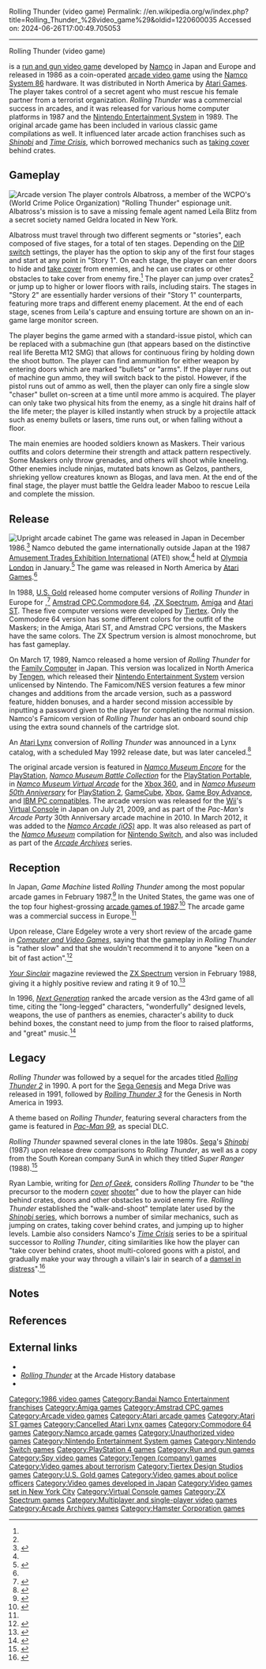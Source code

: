 Rolling Thunder (video game)
Permalink: //en.wikipedia.org/w/index.php?title=Rolling_Thunder_%28video_game%29&oldid=1220600035
Accessed on: 2024-06-26T17:00:49.705053



------
Rolling Thunder (video game)
{{Short description|1986 video game}}
{{Use mdy dates|date=May 2012}}
{{More citations needed|date=July 2008}}
{{Infobox video game
| title         = Rolling Thunder
| image         = Rolling Thunder game flyer.png
| caption       = Japanese arcade flyer
| developer     = [[Namco]]
| publisher     = {{vgrelease|JP|[[Namco]]|NA|[[Atari Games]]|EU|Namco<ref name="CVG"/>}}
| composer      = Junko Ozawa
| platforms     = [[Arcade video game|Arcade]], [[Commodore 64]], [[Amiga]], [[Nintendo Entertainment System]], [[Amstrad CPC]], [[Atari ST]], [[ZX Spectrum]], [[PlayStation (console)|PlayStation]]
| release       = {{vgrelease|JP|November 9, 1986<ref name="Copyright">{{cite web |title=Rolling thunder. (Registration Number PA0000383102) |url=https://cocatalog.loc.gov |website=[[United States Copyright Office]] |access-date=16 June 2021}}</ref>|EU|January 1987<ref name="CVG"/>|NA|February 1987<ref name="Akagi"/>}}
| genre         = [[Run and gun video game|Run and gun]]
| series        = ''Rolling Thunder''
| modes         = [[Single-player video game|Single player]], [[multiplayer]] (alternating turns)
| arcade system = [[Namco System 86]]
}}

{{nihongo foot|'''''Rolling Thunder'''''|ローリングサンダー|Rōringu Sandā|lead=yes|group=lower-alpha}} is a [[run and gun video game]] developed by [[Namco]] in Japan and Europe and released in 1986 as a coin-operated [[arcade video game]] using the [[Namco System 86]] hardware. It was distributed in North America by [[Atari Games]]. The player takes control of a secret agent who must rescue his female partner from a terrorist organization. ''Rolling Thunder'' was a commercial success in arcades, and it was released for various home computer platforms in 1987 and the [[Nintendo Entertainment System]] in 1989. The original arcade game has been included in various classic game compilations as well. It influenced later arcade action franchises such as ''[[Shinobi (series)|Shinobi]]'' and ''[[Time Crisis]]'', which borrowed mechanics such as [[Cover system|taking cover]] behind crates.

==Gameplay==
[[File:Rolling Thunder (arcade version).png|thumb|left|Arcade version]]
The player controls Albatross, a member of the WCPO's (World Crime Police Organization) "Rolling Thunder" espionage unit. Albatross's mission is to save a missing female agent named Leila Blitz from a secret society named Geldra located in New York.

Albatross must travel through two different segments or "stories", each composed of five stages, for a total of ten stages. Depending on the [[DIP switch]] settings, the player has the option to skip any of the first four stages and start at any point in "Story 1". On each stage, the player can enter doors to hide and [[Cover system|take cover]] from enemies, and he can use crates or other obstacles to take cover from enemy fire.<ref name="denofgeek"/> The player can jump over crates<ref name="denofgeek"/> or jump up to higher or lower floors with rails, including stairs. The stages in "Story 2" are essentially harder versions of their "Story 1" counterparts, featuring more traps and different enemy placement. At the end of each stage, scenes from Leila's capture and ensuing torture are shown on an in-game large monitor screen.

The player begins the game armed with a standard-issue pistol, which can be replaced with a submachine gun (that appears based on the distinctive real life Beretta M12 SMG) that allows for continuous firing by holding down the shoot button. The player can find ammunition for either weapon by entering doors which are marked "bullets" or "arms". If the player runs out of machine gun ammo, they will switch back to the pistol. However, if the pistol runs out of ammo as well, then the player can only fire a single slow "chaser" bullet on-screen at a time until more ammo is acquired. The player can only take two physical hits from the enemy, as a single hit drains half of the life meter; the player is killed instantly when struck by a projectile attack such as enemy bullets or lasers, time runs out, or when falling without a floor.

The main enemies are hooded soldiers known as Maskers. Their various outfits and colors determine their strength and attack pattern respectively. Some Maskers only throw grenades, and others will shoot while kneeling. Other enemies include ninjas, mutated bats known as Gelzos, panthers, shrieking yellow creatures known as Blogas, and lava men. At the end of the final stage, the player must battle the Geldra leader Maboo to rescue Leila and complete the mission.

==Release==
[[File:Rolling Thunder arcade cabinet.jpg|thumb|upright|Upright arcade cabinet]]
The game was released in Japan in December 1986.<ref name="Akagi">{{cite book |last1=Akagi |first1=Masumi |title=アーケードTVゲームリスト国内•海外編(1971-2005) |trans-title=Arcade TV Game List: Domestic • Overseas Edition (1971-2005) |date=13 October 2006 |publisher=Amusement News Agency |lang=ja |location=Japan |isbn=978-4990251215 |pages=52, 111 |url=https://archive.org/details/ArcadeGameList1971-2005/page/n53}}</ref> Namco debuted the game internationally outside Japan at the 1987 [[Amusement Trades Exhibition International]] (ATEI) show,<ref name="CVG"/> held at [[Olympia London]] in January.<ref>{{cite book |title=British Business |date=1986 |publisher=[[H.M. Stationery Office]] |page=4 |url=https://books.google.com/books?id=Td0aAQAAMAAJ |quote=1987 LONDON: Amusement Trades Exhibition International: 19-22 January. At Olympia.}}</ref> The game was released in North America by [[Atari Games]].<ref name="Akagi"/>

In 1988, [[U.S. Gold]] released home computer versions of ''Rolling Thunder'' in Europe for ,<ref>{{WoS game|id=0004234|name=Rolling Thunder}}</ref> [[Amstrad CPC]],[[Commodore 64]], ,[[ZX Spectrum]], [[Amiga]] and [[Atari ST]]. These five computer versions were developed by [[Tiertex Design Studios|Tiertex]]. Only the Commodore 64 version has some different colors for the outfit of the Maskers; in the Amiga, Atari ST, and Amstrad CPC versions, the Maskers have the same colors. The ZX Spectrum version is almost monochrome, but has fast gameplay.

On March 17, 1989, Namco released a home version of ''Rolling Thunder'' for the [[Nintendo Entertainment System|Family Computer]] in Japan. This version was localized in North America by [[Tengen (company)|Tengen]], which released their [[Nintendo Entertainment System]] version unlicensed by Nintendo. The Famicom/NES version features a few minor changes and additions from the arcade version, such as a password feature, hidden bonuses, and a harder second mission accessible by inputting a password given to the player for completing the normal mission. Namco's Famicom version of ''Rolling Thunder'' has an onboard sound chip using the extra sound channels of the cartridge slot.

An [[Atari Lynx]] conversion of ''Rolling Thunder'' was announced in a Lynx catalog, with a scheduled May 1992 release date, but was later canceled.<ref>{{cite magazine|url=https://archive.org/stream/grey-matters-volume-3-1992#page/n25/mode/1up|title=Upcoming Games: Rolling Thunder|magazine=Grey Matters|volume=3|publisher=[[Atari Corporation]]|date=1992|pages=26}}</ref>

The original arcade version is featured in ''[[Namco Museum|Namco Museum Encore]]'' for the [[PlayStation (console)|PlayStation]], ''[[Namco Museum Battle Collection]]'' for the [[PlayStation Portable]], in ''[[Namco Museum Virtual Arcade]]'' for the [[Xbox 360]], and in ''[[Namco Museum|Namco Museum 50th Anniversary]]'' for [[PlayStation 2]], [[GameCube]], [[Xbox (console)|Xbox]], [[Game Boy Advance]], and [[IBM PC compatible]]s. The arcade version was released for the [[Wii]]'s [[Virtual Console]] in Japan on July 21, 2009, and as part of the ''Pac-Man's Arcade Party'' 30th Anniversary arcade machine in 2010. In March 2012, it was added to the ''[[Namco Arcade (iOS)]]'' app. It was also released as part of the ''[[Namco Museum]]'' compilation for [[Nintendo Switch]], and also was included as part of the ''[[Arcade Archives]]'' series.

==Reception==
In Japan, ''Game Machine'' listed ''Rolling Thunder'' among the most popular arcade games in February 1987.<ref>{{cite magazine|title=Game Machine's Best Hit Games 25 - テーブル型TVゲーム機 (Table Videos)|magazine=Game Machine|issue=301|publisher=Amusement Press, Inc.|date=1 February 1987|page=21|lang=ja}}</ref> In the United States, the game was one of the top four highest-grossing [[1987 in video games|arcade games of 1987]].<ref>{{cite magazine |title=Nominees Announced For AMOA's JB, Games, & Vending Promo Awards |magazine=[[Cash Box]] |date=October 3, 1987 |page=37 |url=https://worldradiohistory.com/Archive-All-Music/Cash-Box/80s/1987/CB-1987-10-03.pdf#page=37}}</ref> The arcade game was a commercial success in Europe.<ref name="YS"/>

Upon release, Clare Edgeley wrote a very short review of the arcade game in ''[[Computer and Video Games]]'', saying that the gameplay in ''Rolling Thunder'' is "rather slow" and that she wouldn't recommend it to anyone "keen on a bit of fast action".<ref name="CVG">{{cite magazine |last1=Edgeley |first1=Clare |title=Arcade Action |magazine=[[Computer and Video Games]] |date=February 1987 |issue=65 (March 1987) |pages=92–93 |url=https://archive.org/details/cvg-magazine-065/page/n91/mode/2up}}</ref>

''[[Your Sinclair]]'' magazine reviewed the [[ZX Spectrum]] version in February 1988, giving it a highly positive review and rating it 9 of 10.<ref name="YS">{{cite magazine |last1=Snout |first1=Philip |title=Rolling Thunder |magazine=[[Your Sinclair]] |date=February 1988 |issue=27 (March 1988) |pages=18–9 |url=https://archive.org/details/your-sinclair-27/page/n17/mode/2up}}</ref>

In 1996, ''[[Next Generation (magazine)|Next Generation]]'' ranked the arcade version as the 43rd game of all time, citing the "long-legged" characters, "wonderfully" designed levels, weapons, the use of panthers as enemies, character's ability to duck behind boxes, the constant need to jump from the floor to raised platforms, and "great" music.<ref>{{cite magazine | title = 43. Rolling Thunder | magazine=[[Next Generation (magazine)|Next Generation]] | issue=21 | date=September 1996 | page=55 | url=https://archive.org/details/nextgen-issue-021/page/n58}}</ref>

==Legacy==
''Rolling Thunder'' was followed by a sequel for the arcades titled ''[[Rolling Thunder 2]]'' in 1990. A port for the [[Sega Genesis]] and Mega Drive was released in 1991, followed by ''[[Rolling Thunder 3]]'' for the Genesis in North America in 1993.

A theme based on ''Rolling Thunder'', featuring several characters from the game is featured in ''[[Pac-Man 99]]'', as special DLC.

''Rolling Thunder'' spawned several clones in the late 1980s. [[Sega]]'s ''[[Shinobi (1987 video game)|Shinobi]]'' (1987) upon release drew comparisons to ''Rolling Thunder'', as well as a copy from the South Korean company SunA in which they titled ''Super Ranger'' (1988).<ref name="SU75">{{cite magazine |title=Coin Ops |magazine=[[Sinclair User]] |date=18 May 1988 |issue=75 (June 1988) |pages=82–3 |url=https://worldofspectrum.org/archive/magazines/sinclair-user/75#82}}</ref>

Ryan Lambie, writing for ''[[Den of Geek]]'', considers ''Rolling Thunder'' to be "the precursor to the modern [[Cover system|cover]] [[Shooter game|shooter]]" due to how the player can hide behind crates, doors and other obstacles to avoid enemy fire. ''Rolling Thunder'' established the "walk-and-shoot" template later used by the [[Shinobi (series)|''Shinobi'' series]], which borrows a number of similar mechanics, such as jumping on crates, taking cover behind crates, and jumping up to higher levels. Lambie also considers Namco's ''[[Time Crisis]]'' series to be a spiritual successor to ''Rolling Thunder'', citing similarities like how the player can "take cover behind crates, shoot multi-colored goons with a pistol, and gradually make your way through a villain's lair in search of a [[damsel in distress]]".<ref name="denofgeek">{{cite news |last1=Lambie |first1=Ryan |title=Rolling Thunder: Namco's Hidden Arcade Gem |url=https://www.denofgeek.com/games/rolling-thunder-history/ |access-date=11 April 2021 |work=[[Den of Geek]] |date=15 March 2019}}</ref>

== Notes ==
{{notelist}}

==References==
{{reflist}}

==External links==
* {{KLOV game|id=9362|name=Rolling Thunder}}
* [http://www.arcade-history.com/?page=detail&id=2260 ''Rolling Thunder''] at the Arcade History database
* {{WoS game|id=0004234|name=Rolling Thunder}}

{{Atari Games}}
{{Franchises owned by Bandai Namco Holdings}}

[[Category:1986 video games]]
[[Category:Bandai Namco Entertainment franchises]]
[[Category:Amiga games]]
[[Category:Amstrad CPC games]]
[[Category:Arcade video games]]
[[Category:Atari arcade games]]
[[Category:Atari ST games]]
[[Category:Cancelled Atari Lynx games]]
[[Category:Commodore 64 games]]
[[Category:Namco arcade games]]
[[Category:Unauthorized video games]]
[[Category:Nintendo Entertainment System games]]
[[Category:Nintendo Switch games]]
[[Category:PlayStation 4 games]]
[[Category:Run and gun games]]
[[Category:Spy video games]]
[[Category:Tengen (company) games]]
[[Category:Video games about terrorism]]
[[Category:Tiertex Design Studios games]]
[[Category:U.S. Gold games]]
[[Category:Video games about police officers]]
[[Category:Video games developed in Japan]]
[[Category:Video games set in New York City]]
[[Category:Virtual Console games]]
[[Category:ZX Spectrum games]]
[[Category:Multiplayer and single-player video games]]
[[Category:Arcade Archives games]]
[[Category:Hamster Corporation games]]